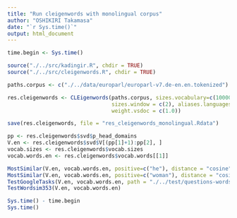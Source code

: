 ```yaml
---
title: "Run cleigenwords with monolingual corpus"
author: "OSHIKIRI Takamasa"
date: "`r Sys.time()`"
output: html_document
---
```


```r
time.begin <- Sys.time()

source("./../src/kadingir.R", chdir = TRUE)
source("./../src/cleigenwords.R", chdir = TRUE)
```

```r
paths.corpus <- c("./../data/europarl/europarl-v7.de-en.en.tokenized")

res.cleigenwords <- CLEigenwords(paths.corpus, sizes.vocabulary=c(10000), dim.common=50,
                                 sizes.window = c(2), aliases.languages=c("en"), plot = TRUE,
                                 weight.vsdoc = c(1.0))

save(res.cleigenwords, file = "res_cleigenwords_monolingual.Rdata")
```

```r
pp <- res.cleigenwords$svd$p_head_domains
V.en <- res.cleigenwords$svd$V[(pp[1]+1):pp[2], ]
vocab.sizes <- res.cleigenwords$vocab.sizes
vocab.words.en <- res.cleigenwords$vocab.words[[1]]
```

```r
MostSimilar(V.en, vocab.words.en, positive=c("he"), distance = "cosine")
MostSimilar(V.en, vocab.words.en, positive=c("woman"), distance = "cosine")
TestGoogleTasks(V.en, vocab.words.en, path = "./../test/questions-words.txt", n.cores = 10)
TestWordsim353(V.en, vocab.words.en)
```

```r
Sys.time() - time.begin
Sys.time()
```